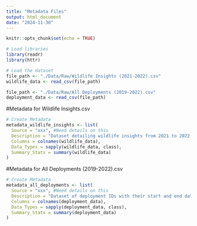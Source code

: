 ```yaml
---
title: "Metadata Files"
output: html_document
date: "2024-11-30"
---
```


```r
knitr::opts_chunk$set(echo = TRUE)
```

```r

# Load libraries
library(readr)
library(httr)

# Load the dataset
file_path <- "./Data/Raw/Wildlife Insights (2021-2022).csv"
wildlife_data <- read_csv(file_path)

file_path <- "./Data/Raw/All Deployments (2019-2022).csv"
deployment_data <- read_csv(file_path)
```

#Metadata for Wildlife Insights.csv

```r

# Create Metadata
metadata_wildlife_insights <- list(
  Source = "xxx", #Need details on this
  Description = "Dataset detailing wildlife insights from 2021 to 2022.",
  Columns = colnames(wildlife_data),
  Data_Types = sapply(wildlife_data, class),
  Summary_Stats = summary(wildlife_data)
)


```

#Metadata for All Deployments (2019-2022).csv

```r

# Create Metadata
metadata_all_deployments <- list(
  Source = "xxx", #Need details on this
  Description = "Dataset of deployment IDs with their start and end dates.",
  Columns = colnames(deployment_data),
  Data_Types = sapply(deployment_data, class),
  Summary_Stats = summary(deployment_data)
)

```

